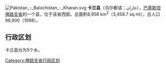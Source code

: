 [[File:Pakistan_-_Balochistan_-_Kharan.svg|thumb]]
'''卡兰县'''（乌尔都语：خاران），[[巴基斯坦|巴基斯坦]][[俾路支省|俾路支省]]的一个县，位于该省西部。总面积8,958 km<sup>2</sup>（3,458.7 sq mi），总人口96,900（1998）。

== 行政区划 ==
卡兰县分为5个乡。

{{俾路支省行政区划}}
{{Pakistan-geo-stub}}
[[Category:俾路支省行政区划|Category:俾路支省行政区划]]
